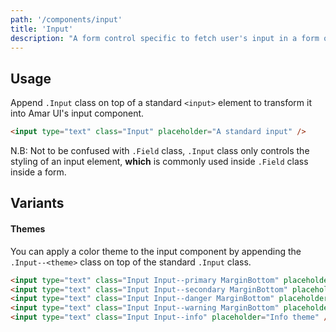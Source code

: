 ```yaml
---
path: '/components/input'
title: 'Input'
description: "A form control specific to fetch user's input in a form of text."
---
```


## Usage

Append `.Input` class on top of a standard `<input>` element to transform it into Amar UI's input
component.

```html preview=true
<input type="text" class="Input" placeholder="A standard input" />
```

N.B: Not to be confused with `.Field` class, `.Input` class only controls the styling of an input
element, **which** is commonly used inside `.Field` class inside a form.

## Variants

#### Themes

You can apply a color theme to the input component by appending the `.Input--<theme>` class on top
of the standard `.Input` class.

```html preview=true
<input type="text" class="Input Input--primary MarginBottom" placeholder="Primary theme" />
<input type="text" class="Input Input--secondary MarginBottom" placeholder="Secondary theme" />
<input type="text" class="Input Input--danger MarginBottom" placeholder="Danger theme" />
<input type="text" class="Input Input--warning MarginBottom" placeholder="Warning theme" />
<input type="text" class="Input Input--info" placeholder="Info theme" />
```
